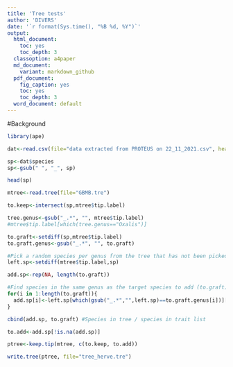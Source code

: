 ```yaml
---
title: 'Tree tests'
author: 'DIVERS'
date: '`r format(Sys.time(), "%B %d, %Y")`'
output:
  html_document:
    toc: yes
    toc_depth: 3
  classoption: a4paper
  md_document:
    variant: markdown_github
  pdf_document:
    fig_caption: yes
    toc: yes
    toc_depth: 3
  word_document: default
---
```


#Background



```r
library(ape)
```

```r

dat<-read.csv(file="data extracted from PROTEUS on 22_11_2021.csv", header=T)

sp<-dat$species
sp<-gsub(" ", "_", sp)

head(sp)

mtree<-read.tree(file="GBMB.tre")

to.keep<-intersect(sp,mtree$tip.label)

tree.genus<-gsub("_.*", "", mtree$tip.label)
#mtree$tip.label[which(tree.genus=="Oxalis")]

to.graft<-setdiff(sp,mtree$tip.label)
to.graft.genus<-gsub("_.*", "", to.graft)

#Pick a random species per genus from the tree that has not been picked yet:
left.sp<-setdiff(mtree$tip.label,sp)

add.sp<-rep(NA, length(to.graft))

#Find species in the same genus as the target species to add (to.graft)
for(i in 1:length(to.graft)){
  add.sp[i]<-left.sp[which(gsub("_.*","",left.sp)==to.graft.genus[i])][1]
}

cbind(add.sp, to.graft) #Species in tree / species in trait list

to.add<-add.sp[!is.na(add.sp)]

ptree<-keep.tip(mtree, c(to.keep, to.add))

write.tree(ptree, file="tree_herve.tre")

```
